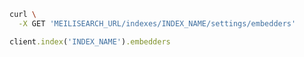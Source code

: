 <CodeGroup>

```bash cURL
curl \
  -X GET 'MEILISEARCH_URL/indexes/INDEX_NAME/settings/embedders'
```


```ruby Ruby
client.index('INDEX_NAME').embedders
```

</CodeGroup>
